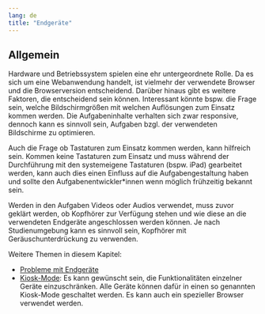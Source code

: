 ```yaml
---
lang: de
title: "Endgeräte"
---
```


## Allgemein

Hardware und Betriebssystem spielen eine ehr untergeordnete Rolle. Da es sich um eine Webanwendung handelt, ist vielmehr der verwendete Browser und die Browserversion entscheidend. Darüber hinaus gibt es weitere Faktoren, die entscheidend sein können. Interessant könnte bspw. die Frage sein, welche Bildschirmgrößen mit welchen Auflösungen zum Einsatz kommen werden. Die Aufgabeninhalte verhalten sich zwar responsive, dennoch kann es sinnvoll sein, Aufgaben bzgl. der verwendeten  Bildschirme zu optimieren.

Auch die Frage ob Tastaturen zum Einsatz kommen werden, kann hilfreich sein. Kommen keine Tastaturen zum Einsatz und muss während der Durchführung mit den systemeigene Tastaturen (bspw. iPad) gearbeitet werden, kann auch dies einen Einfluss auf die Aufgabengestaltung haben und sollte den Aufgabenentwickler\*innen wenn möglich frühzeitig bekannt sein.

Werden in den Aufgaben Videos oder Audios verwendet, muss zuvor geklärt werden, ob Kopfhörer zur Verfügung stehen und wie diese an die verwendeten Endgeräte angeschlossen werden können. Je nach Studienumgebung kann es sinnvoll sein, Kopfhörer mit Geräuschunterdrückung zu verwenden.

Weitere Themen in diesem Kapitel:

* [Probleme mit Endgeräte](problems/index.qmd)
* [Kiosk-Mode](../devices/kiosk/index.qmd): Es kann gewünscht sein, die Funktionalitäten einzelner Geräte einzuschränken. Alle Geräte können dafür in einen so genannten Kiosk-Mode geschaltet werden. Es kann auch ein spezieller Browser verwendet werden.